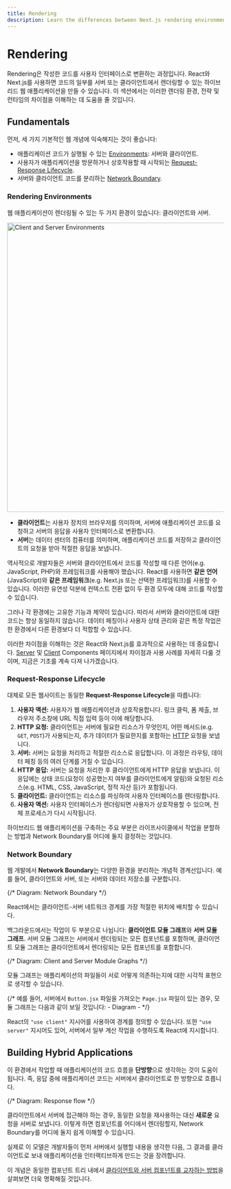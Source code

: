 ```yaml
---
title: Rendering
description: Learn the differences between Next.js rendering environments, strategies, and runtimes.
---
```



# Rendering

Rendering은 작성한 코드를 사용자 인터페이스로 변환하는 과정입니다. React와 Next.js를 사용하면 코드의 일부를 서버 또는 클라이언트에서 렌더링할 수 있는 하이브리드 웹 애플리케이션을 만들 수 있습니다. 이 섹션에서는 이러한 렌더링 환경, 전략 및 런타임의 차이점을 이해하는 데 도움을 줄 것입니다.

## Fundamentals

먼저, 세 가지 기본적인 웹 개념에 익숙해지는 것이 좋습니다:

- 애플리케이션 코드가 실행될 수 있는 [Environments](#rendering-environments): 서버와 클라이언트.
- 사용자가 애플리케이션을 방문하거나 상호작용할 때 시작되는 [Request-Response Lifecycle](#request-response-lifecycle).
- 서버와 클라이언트 코드를 분리하는 [Network Boundary](#network-boundary).

### Rendering Environments

웹 애플리케이션이 렌더링될 수 있는 두 가지 환경이 있습니다: 클라이언트와 서버.

<Image
  alt="Client and Server Environments"
  srcLight="/docs/light/client-and-server-environments.png"
  srcDark="/docs/dark/client-and-server-environments.png"
  width="1600"
  height="672"
/>

- **클라이언트**는 사용자 장치의 브라우저를 의미하며, 서버에 애플리케이션 코드를 요청하고 서버의 응답을 사용자 인터페이스로 변환합니다.
- **서버**는 데이터 센터의 컴퓨터를 의미하며, 애플리케이션 코드를 저장하고 클라이언트의 요청을 받아 적절한 응답을 보냅니다.

역사적으로 개발자들은 서버와 클라이언트에서 코드를 작성할 때 다른 언어(e.g. JavaScript, PHP)와 프레임워크를 사용해야 했습니다. React를 사용하면 **같은 언어**(JavaScript)와 **같은 프레임워크**(e.g. Next.js 또는 선택한 프레임워크)를 사용할 수 있습니다. 이러한 유연성 덕분에 컨텍스트 전환 없이 두 환경 모두에 대해 코드를 작성할 수 있습니다.

그러나 각 환경에는 고유한 기능과 제약이 있습니다. 따라서 서버와 클라이언트에 대한 코드는 항상 동일하지 않습니다. 데이터 페칭이나 사용자 상태 관리와 같은 특정 작업은 한 환경에서 다른 환경보다 더 적합할 수 있습니다.

이러한 차이점을 이해하는 것은 React와 Next.js를 효과적으로 사용하는 데 중요합니다. [Server](/docs/app/building-your-application/rendering/server-components) 및 [Client](/docs/app/building-your-application/rendering/client-components) Components 페이지에서 차이점과 사용 사례를 자세히 다룰 것이며, 지금은 기초를 계속 다져 나가겠습니다.

### Request-Response Lifecycle

대체로 모든 웹사이트는 동일한 **Request-Response Lifecycle**을 따릅니다:

1. **사용자 액션:** 사용자가 웹 애플리케이션과 상호작용합니다. 링크 클릭, 폼 제출, 브라우저 주소창에 URL 직접 입력 등이 이에 해당합니다.
2. **HTTP 요청:** 클라이언트는 서버에 필요한 리소스가 무엇인지, 어떤 메서드(e.g. `GET`, `POST`)가 사용되는지, 추가 데이터가 필요한지를 포함하는 [HTTP](https://developer.mozilla.org/docs/Web/HTTP) 요청을 보냅니다.
3. **서버:** 서버는 요청을 처리하고 적절한 리소스로 응답합니다. 이 과정은 라우팅, 데이터 페칭 등의 여러 단계를 거칠 수 있습니다.
4. **HTTP 응답:** 서버는 요청을 처리한 후 클라이언트에게 HTTP 응답을 보냅니다. 이 응답에는 상태 코드(요청이 성공했는지 여부를 클라이언트에게 알림)와 요청된 리소스(e.g. HTML, CSS, JavaScript, 정적 자산 등)가 포함됩니다.
5. **클라이언트:** 클라이언트는 리소스를 파싱하여 사용자 인터페이스를 렌더링합니다.
6. **사용자 액션:** 사용자 인터페이스가 렌더링되면 사용자가 상호작용할 수 있으며, 전체 프로세스가 다시 시작됩니다.

하이브리드 웹 애플리케이션을 구축하는 주요 부분은 라이프사이클에서 작업을 분할하는 방법과 Network Boundary를 어디에 둘지 결정하는 것입니다.

### Network Boundary

웹 개발에서 **Network Boundary**는 다양한 환경을 분리하는 개념적 경계선입니다. 예를 들어, 클라이언트와 서버, 또는 서버와 데이터 저장소를 구분합니다.

{/* Diagram: Network Boundary */}

React에서는 클라이언트-서버 네트워크 경계를 가장 적절한 위치에 배치할 수 있습니다.

백그라운드에서는 작업이 두 부분으로 나뉩니다: **클라이언트 모듈 그래프**와 **서버 모듈 그래프**. 서버 모듈 그래프는 서버에서 렌더링되는 모든 컴포넌트를 포함하며, 클라이언트 모듈 그래프는 클라이언트에서 렌더링되는 모든 컴포넌트를 포함합니다.

{/* Diagram: Client and Server Module Graphs */}

모듈 그래프는 애플리케이션의 파일들이 서로 어떻게 의존하는지에 대한 시각적 표현으로 생각할 수 있습니다.

{/* 예를 들어, 서버에서 `Button.jsx` 파일을 가져오는 `Page.jsx` 파일이 있는 경우, 모듈 그래프는 다음과 같이 보일 것입니다: - Diagram - */}

React의 `"use client"` 지시어를 사용하여 경계를 정의할 수 있습니다. 또한 `"use server"` 지시어도 있어, 서버에서 일부 계산 작업을 수행하도록 React에 지시합니다.

## Building Hybrid Applications

이 환경에서 작업할 때 애플리케이션의 코드 흐름을 **단방향**으로 생각하는 것이 도움이 됩니다. 즉, 응답 중에 애플리케이션 코드는 서버에서 클라이언트로 한 방향으로 흐릅니다.

{/* Diagram: Response flow */}

클라이언트에서 서버에 접근해야 하는 경우, 동일한 요청을 재사용하는 대신 **새로운** 요청을 서버로 보냅니다. 이렇게 하면 컴포넌트를 어디에서 렌더링할지, Network Boundary를 어디에 둘지 쉽게 이해할 수 있습니다.

실제로 이 모델은 개발자들이 먼저 서버에서 실행할 내용을 생각한 다음, 그 결과를 클라이언트로 보내 애플리케이션을 인터랙티브하게 만드는 것을 장려합니다.

이 개념은 동일한 컴포넌트 트리 내에서 [클라이언트와 서버 컴포넌트를 교차하는 방법](/docs/app/building-your-application/rendering/composition-patterns)을 살펴보면 더욱 명확해질 것입니다.
